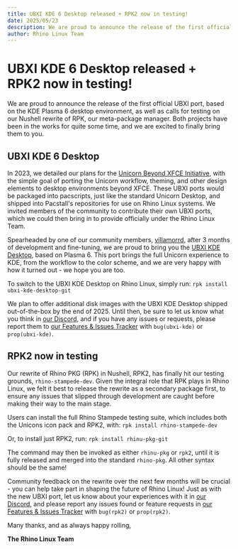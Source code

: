 ```yaml
---
title: UBXI KDE 6 Desktop released + RPK2 now in testing!
date: 2025/05/23
description: We are proud to announce the release of the first official UBXI port, based on the KDE Plasma 6 desktop environment, as well as calls for testing on our Nushell rewrite of RPK, our meta-package manager. Both projects have been in the works for quite some time, and we are excited to finally bring them to you.
author: Rhino Linux Team
---
```


# UBXI KDE 6 Desktop released + RPK2 now in testing!

We are proud to announce the release of the first official UBXI port, based on the KDE Plasma 6 desktop environment, as well as calls for testing on our Nushell rewrite of RPK, our meta-package manager. Both projects have been in the works for quite some time, and we are excited to finally bring them to you.

## UBXI KDE 6 Desktop

In 2023, we detailed our plans for the [Unicorn Beyond XFCE Initiative](/news-9), with the simple goal of porting the Unicorn workflow, theming, and other design elements to desktop environments beyond XFCE. These UBXI ports would be packaged into pacscripts, just like the standard Unicorn Desktop, and shipped into Pacstall's repositories for use on Rhino Linux systems. We invited members of the community to contribute their own UBXI ports, which we could then bring in to provide officially under the Rhino Linux Team.

Spearheaded by one of our community members, [villamorrd](https://github.com/villamorrd), after 3 months of development and fine-tuning, we are proud to bring you the [UBXI KDE Desktop](https://github.com/rhino-linux/ubxi-kde-desktop), based on Plasma 6. This port brings the full Unicorn experience to KDE, from the workflow to the color scheme, and we are very happy with how it turned out - we hope you are too.

To switch to the UBXI KDE Desktop on Rhino Linux, simply run: `rpk install ubxi-kde-desktop-git`

We plan to offer additional disk images with the UBXI KDE Desktop shipped out-of-the-box by the end of 2025. Until then, be sure to let us know what you think in [our Discord](https://discord.gg/uhdCz8vwV9), and if you have any issues or requests, please report them to [our Features & Issues Tracker](https://github.com/rhino-linux/tracker) with `bug(ubxi-kde)` or `prop(ubxi-kde)`.

## RPK2 now in testing

Our rewrite of Rhino PKG (RPK) in Nushell, RPK2, has finally hit our testing grounds, `rhino-stampede-dev`. Given the integral role that RPK plays in Rhino Linux, we felt it best to release the rewrite as a secondary package first, to ensure any issues that slipped through development are caught before making their way to the main stage.

Users can install the full Rhino Stampede testing suite, which includes both the Unicons icon pack and RPK2, with: `rpk install rhino-stampede-dev`

Or, to install just RPK2, run: `rpk install rhinu-pkg-git`

The command may then be invoked as either `rhinu-pkg` or `rpk2`, until it is fully released and merged into the standard `rhino-pkg`. All other syntax should be the same!

Community feedback on the rewrite over the next few months will be crucial - you can help take part in shaping the future of Rhino Linux! Just as with the new UBXI port, let us know about your experiences with it in [our Discord](https://discord.gg/uhdCz8vwV9), and please report any issues found or feature requests in [our Features & Issues Tracker](https://github.com/rhino-linux/tracker) with `bug(rpk2)` or `prop(rpk2)`.

Many thanks, and as always happy rolling, 

**The Rhino Linux Team**
